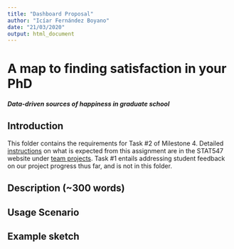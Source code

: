 ```yaml
---
title: "Dashboard Proposal"
author: "Icíar Fernández Boyano"
date: "21/03/2020"
output: html_document
---
```


# A map to finding satisfaction in your PhD
#### *Data-driven sources of happiness in graduate school*

## Introduction 

This folder contains the requirements for Task #2 of Milestone 4. Detailed [instructions](https://stat545.stat.ubc.ca/evaluation/milestone_04/milestone_04/) on what is expected from this assignment are in the STAT547 website under [team projects](https://stat545.stat.ubc.ca/evaluation/projects/). Task #1 entails addressing student feedback on our project progress thus far, and is not in this folder.

## Description (~300 words)

## Usage Scenario

## Example sketch


